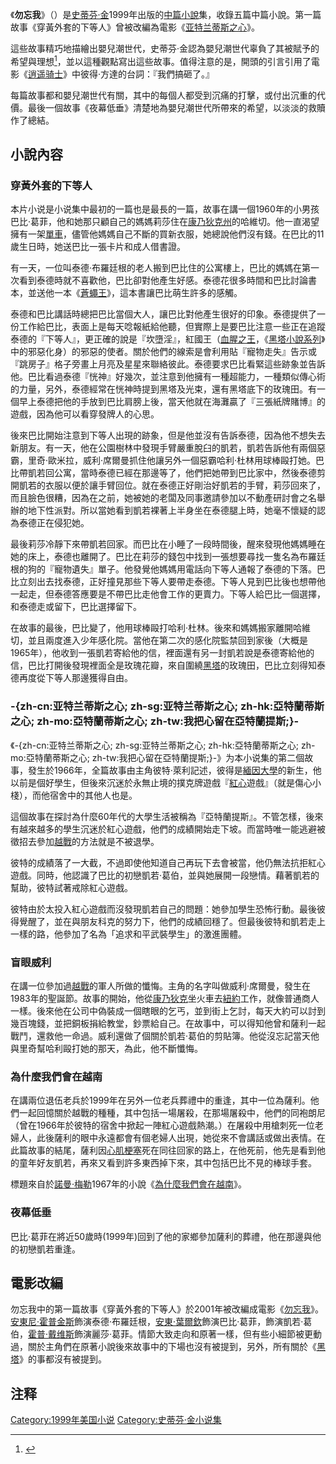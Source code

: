 {{noteTA	
|G1=Show
|T=zh-cn:亚特兰蒂斯之心; zh-sg:亚特兰蒂斯之心; zh-hk:亞特蘭蒂斯之心; zh-mo:亞特蘭蒂斯之心; zh-tw:勿忘我 (小說);		
|1=zh-cn:亚特兰蒂斯之心; zh-sg:亚特兰蒂斯之心; zh-hk:亞特蘭蒂斯之心; zh-mo:亞特蘭蒂斯之心; zh-tw:勿忘我;
}}
{{Otheruses|subject=《亚特兰蒂斯之心》这部小说集|other=书中的第一篇小说改编的电影|亚特兰蒂斯之心 (电影)}}
{{Infobox Book | 
| name          = 勿忘我
| title_orig    = '''''Hearts in Atlantis'''''
| translator    = [[齊若蘭|齊若蘭]]
| image         = [[File:Hearts_in_Atlantic.jpg|200px]]
| image_caption = 《勿忘我》封面
| author        = [[史蒂芬·金|史蒂芬·金]]
| illustrator   = 
| cover_artist  = 
| country       = [[美國|美國]]
| language      = {{flagicon|USA}} [[英語|英語]]<br>{{flagicon|PRC}} [[简体中文|简体中文]]<br/>{{flagicon|TWN}} [[繁體中文|繁體中文]]
| series        = 
| genre         = [[劇情|劇情]]、[[恐怖|恐怖]]、[[懸疑|懸疑]]
| publisher     = {{flagicon|USA}} [[斯克裡布納之子公司|斯克里布納出版社]]<br>{{flagicon|PRC}} [[上海文艺出版社|上海文艺出版社]]<br/>{{flagicon|TWN}} [[遠流出版社|遠流出版社]]
| release_date  = 1999年9月14日
| chinese_release_date = 2006年9月1日
| media_type    = 平裝
| pages         = 591頁
| isbn          = ISBN 978-957-32-5855-1
| preceded_by   = 
| followed_by   = 
}}
《'''勿忘我'''》（{{lang-en|''Hearts in Atlantis''}}）是[[史蒂芬·金|史蒂芬·金]]1999年出版的[[中篇小說|中篇小說]]集，收錄五篇中篇小說。第一篇故事《穿黃外套的下等人》曾被改編為電影《[[勿忘我_(電影)|亚特兰蒂斯之心]]》。

這些故事精巧地描繪出嬰兒潮世代，史蒂芬·金認為嬰兒潮世代辜負了其被賦予的希望與理想<ref>{{Cite web |url=https://www.sfsite.com/fsf/2000/cdl0003.htm |title=Books To Look For by Charles de Lint |access-date=2015-04-14 |archive-date=2020-08-08 |archive-url=https://web.archive.org/web/20200808065412/https://www.sfsite.com/fsf/2000/cdl0003.htm |dead-url=no }}</ref>，並以這種觀點寫出這些故事。值得注意的是，開頭的引言引用了電影《[[逍遥骑士|逍遥骑士]]》中彼得·方達的台詞：『我們搞砸了。』

每篇故事都和嬰兒潮世代有關，其中的每個人都受到沉痛的打擊，或付出沉重的代價。最後一個故事《夜幕低垂》清楚地為嬰兒潮世代所帶來的希望，以淡淡的救贖作了總結。

==小說內容==
===穿黃外套的下等人===
本片小说是小说集中最初的一篇也是最長的一篇，故事在講一個1960年的小男孩巴比·葛菲，他和她那只顧自己的媽媽莉莎住在[[康乃狄克州|康乃狄克州]]的哈維切。他一直渴望擁有一架[[單車|單車]]，儘管他媽媽自己不斷的買新衣服，她總說他們沒有錢。在巴比的11歲生日時，她送巴比一張卡片和成人借書證。

有一天，一位叫泰德·布羅廷根的老人搬到巴比住的公寓樓上，巴比的媽媽在第一次看到泰德時就不喜歡他，巴比卻對他產生好感。泰德花很多時間和巴比討論書本，並送他一本《[[蒼蠅王|蒼蠅王]]》，這本書讓巴比萌生許多的感觸。

泰德和巴比講話時總把巴比當個大人，讓巴比對他產生很好的印象。泰德提供了一份工作給巴比，表面上是每天唸報紙給他聽，但實際上是要巴比注意一些正在追蹤泰德的『下等人』，更正確的說是『坎墮淫』，紅國王（[[血腥之王|血腥之王]]，《[[黑塔小說系列|黑塔小說系列]]》中的邪惡化身）的邪惡的使者。關於他們的線索是會利用貼『寵物走失』告示或『跳房子』格子旁畫上月亮及星星來聯絡彼此。泰德要求巴比看緊這些跡象並告訴他。巴比看過泰德『恍神』好幾次，並注意到他擁有一種超能力，一種類似傳心術的力量，另外，泰德經常在恍神時提到黑塔及光束，還有黑塔底下的玫瑰田。有一個早上泰德把他的手放到巴比肩膀上後，當天他就在海灘贏了『三張紙牌賭博』的遊戲，因為他可以看穿發牌人的心思。

後來巴比開始注意到下等人出現的跡象，但是他並沒有告訴泰德，因為他不想失去新朋友。有一天，他在公園樹林中發現手臂嚴重脫臼的凱若，凱若告訴他有兩個惡霸，里奇·歐米拉，威利·席爾曼抓住他讓另外一個惡霸哈利·杜林用球棒毆打她。巴比帶凱若回公寓，當時泰德已經在那邊等了，他們把她帶到巴比家中，然後泰德剪開凱若的衣服以便於讓手臂回位。就在泰德正好剛治好凱若的手臂，莉莎回來了，而且臉色很糟，因為在之前，她被她的老闆及同事邀請參加以不動產研討會之名舉辦的地下性派對。所以當她看到凱若裸著上半身坐在泰德腿上時，她毫不懷疑的認為泰德正在侵犯她。

最後莉莎冷靜下來帶凱若回家。而巴比在小睡了一段時間後，醒來發現他媽媽睡在她的床上，泰德也離開了。巴比在莉莎的錢包中找到一張想要尋找一隻名為布羅廷根的狗的『寵物遺失』單子。他發覺他媽媽用電話向下等人通報了泰德的下落。巴比立刻出去找泰德，正好撞見那些下等人要帶走泰德。下等人見到巴比後也想帶他一起走，但泰德答應要是不帶巴比走他會工作的更賣力。下等人給巴比一個選擇，和泰德走或留下，巴比選擇留下。

在故事的最後，巴比變了，他用球棒毆打哈利·杜林。後來和媽媽搬家離開哈維切，並且兩度進入少年感化院。當他在第二次的感化院監禁回到家後（大概是1965年），他收到一張凱若寄給他的信，裡面還有另一封凱若說是泰德寄給他的信，巴比打開後發現裡面全是玫瑰花瓣，來自圍繞[[黑塔|黑塔]]的玫瑰田，巴比立刻得知泰德再度從下等人那邊獲得自由。

===-{zh-cn:亚特兰蒂斯之心; zh-sg:亚特兰蒂斯之心; zh-hk:亞特蘭蒂斯之心; zh-mo:亞特蘭蒂斯之心; zh-tw:我把心留在亞特蘭提斯;}-===
《-{zh-cn:亚特兰蒂斯之心; zh-sg:亚特兰蒂斯之心; zh-hk:亞特蘭蒂斯之心; zh-mo:亞特蘭蒂斯之心; zh-tw:我把心留在亞特蘭提斯;}-》为本小说集的第二個故事，發生於1966年，全篇故事由主角彼特·萊利記述，彼得是[[緬因大學|緬因大學]]的新生，他以前是個好學生，但後來沉迷於永無止境的撲克牌遊戲『[[傷心小棧|紅心]]遊戲』（就是傷心小棧），而他宿舍中的其他人也是。

這個故事在探討為什麼60年代的大學生活被稱為『亞特蘭提斯』。不管怎樣，後來有越來越多的學生沉迷於紅心遊戲，他們的成績開始走下坡。而當時唯一能逃避被徵招去參加[[越戰|越戰]]的方法就是不被退學。

彼特的成績落了一大截，不過即使他知道自己再玩下去會被當，他仍無法抗拒紅心遊戲。同時，他認識了巴比的初戀凱若·葛伯，並與她展開一段戀情。藉著凱若的幫助，彼特試著戒除紅心遊戲。

彼特由於太投入紅心遊戲而沒發現凱若自己的問題：她參加學生恐怖行動。最後彼得覺醒了，並在與朋友科克的努力下，他們的成績回穩了。但最後彼特和凱若走上一樣的路，他參加了名為「追求和平武裝學生」的激進團體。

===盲眼威利===
在講一位參加過[[越戰|越戰]]的軍人所做的懺悔。主角的名字叫做威利·席爾曼，發生在1983年的聖誕節。故事的開始，他從[[康乃狄克|康乃狄克]]坐火車去[[紐約|紐約]]工作，就像普通商人一樣。後來他在公司中偽裝成一個瞎眼的乞丐，並到街上乞討，每天大約可以討到幾百塊錢，並把銅板捐給教堂，鈔票給自己。在故事中，可以得知他曾和薩利一起戰鬥，還救他一命過。威利還做了個關於凱若·葛伯的剪貼簿。他從沒忘記當天他與里奇幫哈利毆打她的那天，為此，他不斷懺悔。

===為什麼我們會在越南===
在講兩位退伍老兵於1999年在另外一位老兵葬禮中的重逢，其中一位為薩利。他們一起回憶關於越戰的種種，其中包括一場屠殺，在那場屠殺中，他們的同袍朗尼（曾在1966年於彼特的宿舍中掀起一陣紅心遊戲熱潮。）在屠殺中用槍刺死一位老婦人，此後薩利的眼中永遠都會有個老婦人出現，她從來不會講話或做出表情。在此篇故事的結尾，薩利因[[心肌梗塞|心肌梗塞]]死在同往回家的路上，在他死前，他先是看到他的童年好友凱若，再來又看到許多東西掉下來，其中包括巴比不見的棒球手套。

標題來自於[[諾曼·梅勒|諾曼·梅勒]]1967年的小說《[[為什麼我們會在越南|為什麼我們會在越南]]》。

===夜幕低垂===
巴比·葛菲在將近50歲時(1999年)回到了他的家鄉參加薩利的葬禮，他在那邊與他的初戀凱若重逢。

==電影改編==
勿忘我中的第一篇故事《穿黃外套的下等人》於2001年被改編成電影《[[勿忘我_(電影)|勿忘我]]》。[[安東尼·霍普金斯|安東尼·霍普金斯]]飾演泰德·布羅廷根，[[安東·葉爾欽|安東·葉爾欽]]飾演巴比·葛菲，{{le|蜜卡·布倫|Mika Boorem}}飾演凱若·葛伯，[[霍普·戴维斯|霍普·戴维斯]]飾演麗莎·葛菲。情節大致走向和原著一樣，但有些小細節被更動過，關於主角們在原著小說後來故事中的下場也沒有被提到，另外，所有關於《[[黑塔|黑塔]]》的事都沒有被提到。

==注释==
{{reflist|2}}
{{史蒂芬·金}}
[[Category:1999年美国小说|Category:1999年美国小说]]
[[Category:史蒂芬·金小说集|Category:史蒂芬·金小说集]]
